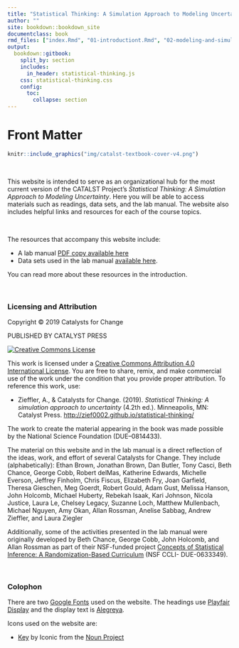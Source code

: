 ```yaml
---
title: "Statistical Thinking: A Simulation Approach to Modeling Uncertainty"
author: ""
site: bookdown::bookdown_site
documentclass: book
rmd_files: ["index.Rmd", "01-introductiont.Rmd", "02-modeling-and-simulation.Rmd", "03-data-generation.Rmd", "04-monte-carlo-simulation.Rmd", "05-modeling-sampling-variation.Rmd", "06-describing-distributions.Rmd", "07-experimental-variation.Rmd", "08-p-value.Rmd","09-internal-validity-evidence.Rmd",  "10-sampling-variation.Rmd", "11-external-validity-evidence.Rmd", "12-validity-evidence-and-inferences.Rmd", "13-observational-studies.Rmd", "14-statistical-estimation.Rmd", "15-uncertainty-and-bias.Rmd"]
output: 
  bookdown::gitbook:
    split_by: section
    includes: 
      in_header: statistical-thinking.js
    css: statistical-thinking.css
    config:
      toc:
        collapse: section
---
```




#  Front Matter {-}


```r
knitr::include_graphics("img/catalst-textbook-cover-v4.png")
```

<br />

This website is intended to serve as an organizational hub for the most current version of the CATALST Project's *Statistical Thinking: A Simulation Approach to Modeling Uncertainty*. Here you will be able to access materials such as readings, data sets, and the lab manual. The website also includes helpful links and resources for each of the course topics.

<br />

The resources that accompany this website include:

- A lab manual [PDF copy available here](https://github.com/zief0002/statistical-thinking/blob/master/statistical-thinking-v4_2.pdf?raw=true)
- Data sets used in the lab manual [available here](https://github.com/zief0002/statistical-thinking/blob/master/data.zip?raw=true).

You can read more about these resources in the introduction.

<br />

### Licensing and Attribution {-}

Copyright &copy; 2019 Catalysts for Change

PUBLISHED BY CATALYST PRESS

<a rel="license" href="http://creativecommons.org/licenses/by/4.0/"><img alt="Creative Commons License" style="border-width:0" src="https://i.creativecommons.org/l/by/4.0/88x31.png" /></a>

This work is licensed under a <a rel="license" href="http://creativecommons.org/licenses/by/4.0/">Creative Commons Attribution 4.0 International License</a>. You are free to share, remix, and make commercial use of the work under the condition that you provide proper attribution. To reference this work, use:

- Zieffler, A., & Catalysts for Change. (2019). *Statistical Thinking: A simulation approach to uncertainty* (4.2th ed.). Minneapolis, MN: Catalyst Press. [http://zief0002.github.io/statistical-thinking/](http://zief0002.github.io/statistical-thinking/)

The work to create the material appearing in the book was made possible by the National Science Foundation (DUE–0814433). 

The material on this website and in the lab manual is a direct reflection of the ideas, work, and effort of several Catalysts for Change. They include (alphabetically): Ethan Brown, Jonathan Brown, Dan Butler, Tony Casci, Beth Chance, George Cobb, Robert delMas, Katherine Edwards, Michelle Everson, Jeffrey Finholm, Chris Fiscus, Elizabeth Fry, Joan Garfield, Theresa Gieschen, Meg Goerdt, Robert Gould, Adam Gust, Melissa Hanson, John Holcomb, Michael Huberty, Rebekah Isaak, Kari Johnson, Nicola Justice, Laura Le, Chelsey Legacy, Suzanne Loch, Matthew Mullenbach, Michael Nguyen, Amy Okan, Allan Rossman, Anelise Sabbag, Andrew Zieffler, and Laura Ziegler


Additionally, some of the activities presented in the lab manual were originally developed by Beth Chance, George Cobb, John Holcomb, and Allan Rossman as part of their NSF-funded project [Concepts of Statistical Inference: A Randomization-Based Curriculum](http://statweb.calpoly.edu/csi/) (NSF CCLI- DUE-0633349). 

<br />


### Colophon {-}

There are two [Google Fonts](https://fonts.google.com/) used on the website. The headings use [Playfair Display](https://fonts.google.com/specimen/Playfair+Display) and the display text is [Alegreya](https://fonts.google.com/specimen/Alegreya).

Icons used on the website are:

- [Key](https://thenounproject.com/iconproducer/collection/keys/?oq=key&cidx=0&i=713748) by Iconic from the [Noun Project](https://thenounproject.com/)







